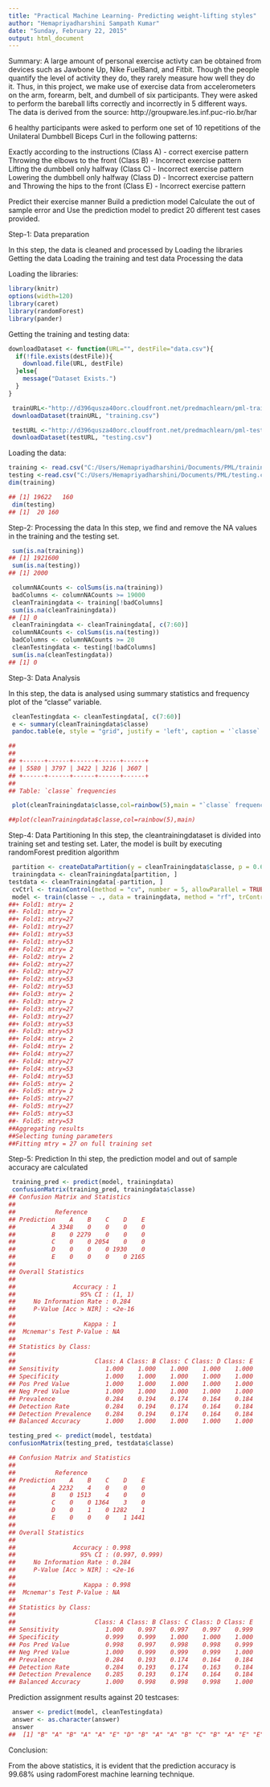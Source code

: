 ```yaml
---
title: "Practical Machine Learning- Predicting weight-lifting styles"
author: "Hemapriyadharshini Sampath Kumar"
date: "Sunday, February 22, 2015"
output: html_document
---
```


Summary:
A large amount of personal exercise activty can be obtained from devices such as Jawbone Up, Nike FuelBand, and Fitbit. Though the people quantify the level of activity they do, they rarely measure how well they do it. Thus, in this project, we make use of exercise data from accelerometers on the arm, forearm, belt, and dumbell of six participants. They were asked to perform the bareball lifts correctly and incorrectly in 5 different ways. The data is derived from the source: http://groupware.les.inf.puc-rio.br/har

6 healthy participants were asked to perform one set of 10 repetitions of the Unilateral Dumbbell Biceps Curl in the following patterns:

Exactly according to the instructions (Class A) - correct exercise pattern
Throwing the elbows to the front (Class B) - Incorrect exercise pattern
Lifting the dumbbell only halfway (Class C) - Incorrect exercise pattern
Lowering the dumbbell only halfway (Class D) - Incorrect exercise pattern and
Throwing the hips to the front (Class E) - Incorrect exercise pattern

Predict their exercise manner
Build a prediction model
Calculate the out of sample error and
Use the prediction model to predict 20 different test cases provided.

Step-1: Data preparation

In this step, the data is cleaned and processed by 
Loading the libraries
Getting the data
Loading the training and test data
Processing the data

Loading the libraries:
```r
library(knitr)
options(width=120)
library(caret)
library(randomForest)
library(pander)
```

Getting the training and testing data:
```r
downloadDataset <- function(URL="", destFile="data.csv"){
  if(!file.exists(destFile)){
    download.file(URL, destFile)
  }else{
    message("Dataset Exists.")
  }
}
```
```r
 trainURL<-"http://d396qusza40orc.cloudfront.net/predmachlearn/pml-training.csv"
 downloadDataset(trainURL, "training.csv")
```




```r
 testURL <-"http://d396qusza40orc.cloudfront.net/predmachlearn/pml-testing.csv"
 downloadDataset(testURL, "testing.csv")
```


Loading the data:

```r
training <- read.csv("C:/Users/Hemapriyadharshini/Documents/PML/training.csv",na.strings=c("NA",""))
testing <-read.csv("C:/Users/Hemapriyadharshini/Documents/PML/testing.csv",na.strings=c("NA",""))
dim(training)
```

```r
## [1] 19622   160
 dim(testing)
## [1]  20 160
```

Step-2: Processing the data
In this step, we find and remove the NA values in the training and the testing set.
```r
 sum(is.na(training))
## [1] 1921600
 sum(is.na(testing))
## [1] 2000
```

```r
 columnNACounts <- colSums(is.na(training)) 
 badColumns <- columnNACounts >= 19000        
 cleanTrainingdata <- training[!badColumns]        
 sum(is.na(cleanTrainingdata))  
## [1] 0
 cleanTrainingdata <- cleanTrainingdata[, c(7:60)] 
 columnNACounts <- colSums(is.na(testing))        
 badColumns <- columnNACounts >= 20                
 cleanTestingdata <- testing[!badColumns]       
 sum(is.na(cleanTestingdata)) 
## [1] 0
```

Step-3: Data Analysis

In this step, the data is analysed using summary statistics and frequency plot of the "classe" variable.
```r
 cleanTestingdata <- cleanTestingdata[, c(7:60)]
 e <- summary(cleanTrainingdata$classe)
 pandoc.table(e, style = "grid", justify = 'left', caption = '`classe` frequencies')

```

```r
## 
## 
## +------+------+------+------+------+
## | 5580 | 3797 | 3422 | 3216 | 3607 |
## +------+------+------+------+------+
## 
## Table: `classe` frequencies
```

```r
 plot(cleanTrainingdata$classe,col=rainbow(5),main = "`classe` frequency plot")
```
```r
##plot(cleanTrainingdata$classe,col=rainbow(5),main)
```

Step-4: Data Partitioning
In this step, the cleantrainingdataset is divided into training set and testing set. Later, the model is built by executing randomForest predition algorithm
```r
 partition <- createDataPartition(y = cleanTrainingdata$classe, p = 0.6, list = FALSE)
 trainingdata <- cleanTrainingdata[partition, ]
testdata <- cleanTrainingdata[-partition, ]
 cvCtrl <- trainControl(method = "cv", number = 5, allowParallel = TRUE, verboseIter = TRUE)
 model <- train(classe ~ ., data = trainingdata, method = "rf", trControl = cvCtrl)
##+ Fold1: mtry= 2 
##- Fold1: mtry= 2 
##+ Fold1: mtry=27 
##- Fold1: mtry=27 
##+ Fold1: mtry=53 
##- Fold1: mtry=53 
##+ Fold2: mtry= 2 
##- Fold2: mtry= 2 
##+ Fold2: mtry=27 
##- Fold2: mtry=27 
##+ Fold2: mtry=53 
##- Fold2: mtry=53 
##+ Fold3: mtry= 2 
##- Fold3: mtry= 2 
##+ Fold3: mtry=27 
##- Fold3: mtry=27 
##+ Fold3: mtry=53 
##- Fold3: mtry=53 
##+ Fold4: mtry= 2 
##- Fold4: mtry= 2 
##+ Fold4: mtry=27 
##- Fold4: mtry=27 
##+ Fold4: mtry=53 
##- Fold4: mtry=53 
##+ Fold5: mtry= 2 
##- Fold5: mtry= 2 
##+ Fold5: mtry=27 
##- Fold5: mtry=27 
##+ Fold5: mtry=53 
##- Fold5: mtry=53 
##Aggregating results
##Selecting tuning parameters
##Fitting mtry = 27 on full training set
```
Step-5: Prediction
In thi step, the prediction model and out of sample accuracy are calculated
```r
 training_pred <- predict(model, trainingdata)
 confusionMatrix(training_pred, trainingdata$classe)
## Confusion Matrix and Statistics
## 
##           Reference
## Prediction    A    B    C    D    E
##          A 3348    0    0    0    0
##          B    0 2279    0    0    0
##          C    0    0 2054    0    0
##          D    0    0    0 1930    0
##          E    0    0    0    0 2165
## 
## Overall Statistics
##                                 
##                Accuracy : 1     
##                  95% CI : (1, 1)
##     No Information Rate : 0.284 
##     P-Value [Acc > NIR] : <2e-16
##                                 
##                   Kappa : 1     
##  Mcnemar's Test P-Value : NA    
## 
## Statistics by Class:
## 
##                      Class: A Class: B Class: C Class: D Class: E
## Sensitivity             1.000    1.000    1.000    1.000    1.000
## Specificity             1.000    1.000    1.000    1.000    1.000
## Pos Pred Value          1.000    1.000    1.000    1.000    1.000
## Neg Pred Value          1.000    1.000    1.000    1.000    1.000
## Prevalence              0.284    0.194    0.174    0.164    0.184
## Detection Rate          0.284    0.194    0.174    0.164    0.184
## Detection Prevalence    0.284    0.194    0.174    0.164    0.184
## Balanced Accuracy       1.000    1.000    1.000    1.000    1.000

testing_pred <- predict(model, testdata)
confusionMatrix(testing_pred, testdata$classe)

## Confusion Matrix and Statistics
## 
##           Reference
## Prediction    A    B    C    D    E
##          A 2232    4    0    0    0
##          B    0 1513    4    0    0
##          C    0    0 1364    3    0
##          D    0    1    0 1282    1
##          E    0    0    0    1 1441
## 
## Overall Statistics
##                                         
##                Accuracy : 0.998         
##                  95% CI : (0.997, 0.999)
##     No Information Rate : 0.284         
##     P-Value [Acc > NIR] : <2e-16        
##                                         
##                   Kappa : 0.998         
##  Mcnemar's Test P-Value : NA            
## 
## Statistics by Class:
## 
##                      Class: A Class: B Class: C Class: D Class: E
## Sensitivity             1.000    0.997    0.997    0.997    0.999
## Specificity             0.999    0.999    1.000    1.000    1.000
## Pos Pred Value          0.998    0.997    0.998    0.998    0.999
## Neg Pred Value          1.000    0.999    0.999    0.999    1.000
## Prevalence              0.284    0.193    0.174    0.164    0.184
## Detection Rate          0.284    0.193    0.174    0.163    0.184
## Detection Prevalence    0.285    0.193    0.174    0.164    0.184
## Balanced Accuracy       1.000    0.998    0.998    0.998    1.000

```


Prediction assignment results against 20 testcases:

```r
 answer <- predict(model, cleanTestingdata)
 answer <- as.character(answer)
 answer
##  [1] "B" "A" "B" "A" "A" "E" "D" "B" "A" "A" "B" "C" "B" "A" "E" "E" "A" "B" "B" "B"

```


Conclusion:

From the above statistics, it is evident that the prediction accuracy is 99.68% using radomForest machine learning technique.
